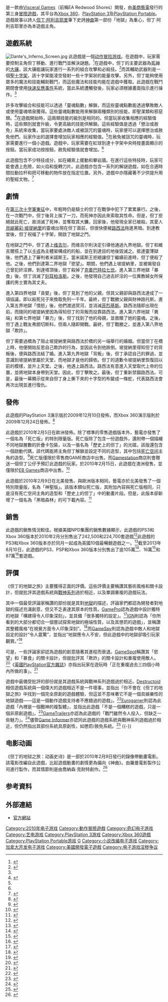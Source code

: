 {{NoteTA
|G1=Games
|T=zh-cn:但丁地狱; zh-tw:但丁的地獄之旅;
|1=zh-cn:但丁地狱; zh-tw:但丁的地獄之旅;
}}
{{Infobox VG
| title = 但丁的地獄之旅
| image = File:Dante's Inferno.jpg
| original = ''Dante's Inferno''
| developer = [[Visceral_Games|Visceral Games]]<br />[[Artificial_Mind_and_Movement|Artificial Mind and Movement]]（PSP）<ref name="PSP">{{cite web | author=Robinson, Martin | date=April 22, 2009 | title=Dante's Inferno for PSP | url=http://psp.ign.com/articles/975/975188p1.html | work=IGN.com | accessdate=2009-04-23 | archive-date=2012-04-04 | archive-url=https://www.webcitation.org/66fTZ5DvS?url=http://psp.ign.com/articles/975/975188p1.html | dead-url=yes }}</ref>
| publisher = [[美商藝電|美商藝電]]
| writer = 威爾·羅科斯
| composer = 加里·許曼
| released = '''Xbox 360'''、'''PlayStation 3'''<ref name="release1">{{cite web|url=http://www.gamespot.com/xbox360/action/dantesinferno/similar.html?mode=versions|title=Dante's Inferno for Xbox 360 Release Summary|publisher=GameSpot|accessdate=2010-05-03|archive-date=2010-02-25|archive-url=https://web.archive.org/web/20100225230420/http://www.gamespot.com/xbox360/action/dantesinferno/similar.html?mode=versions|dead-url=no}}</ref><ref name="release2">{{cite web|url=http://www.gamespot.com/ps3/action/dantesinferno/similar.html?mode=versions|title=Dante's Inferno for PlayStation 3 Release Summary|publisher=GameSpot|accessdate=2010-05-03|archive-date=2010-03-24|archive-url=https://web.archive.org/web/20100324062306/http://www.gamespot.com/ps3/action/dantesinferno/similar.html?mode=versions|dead-url=no}}</ref>{{Vgrelease|EU|2010年2月5日|NA|2010年2月9日|AUS|2010年2月15日|JP|2010年2月18日}}'''PlayStation Portable'''<ref name="release3">{{cite web|url=http://www.gamespot.com/psp/action/dantesinferno/similar.html?mode=versions|title=Dante's Inferno for PSP Release Summary|publisher=GameSpot|accessdate=2010-05-03|archive-date=2011-05-11|archive-url=https://web.archive.org/web/20110511101505/http://www.gamespot.com/psp/action/dantesinferno/similar.html?mode=versions|dead-url=no}}</ref>{{Vgrelease|AUS|2010年2月25日|EU|2010年2月25日|NA|2010年3月1日|JP|2010年3月18日}}
| genre = [[砍殺遊戲|砍殺]]、[[動作冒險遊戲|動作冒險遊戲]]
| modes = [[單人遊戲|單人遊戲]]
| platforms = [[PlayStation_3|PlayStation 3]]、[[Xbox_360|Xbox 360]]、[[PlayStation_Portable|PlayStation Portable]]<ref name="PSP"/>
}}

{{vgname|但丁的地獄之旅|en=Dante's Inferno|cn=但丁地狱|tw=但丁的地獄之旅}}是一款由[[Visceral_Games|Visceral Games]]（前稱EA Redwood Shores）開發，由[[美商藝電|美商藝電]]發行的第三身[[冒險遊戲|冒險遊戲]]，其平台為[[Xbox_360|Xbox 360]]、[[PlayStation_3|PlayStation 3]]及[[PlayStation_Portable|PlayStation Portable]]。遊戲故事以詩人[[但丁·阿利吉耶里|但丁·阿利吉耶里]]筆下史詩[[神曲|神曲]]第一部份「地獄」為重心，但丁·阿利吉耶里亦為本遊戲主角。

==遊戲系統==
[[Image:Dante's_Inferno_Screen.jpg|left]]
此遊戲是一個[[动作冒险游戏|动作冒险游戏]]。在遊戲中，玩家需要控制主角但丁移動、進行戰鬥並解決謎題。<ref name=teamxboxpreview>{{cite web |url=http://previews.teamxbox.com/xbox-360/2357/Dantes-Inferno/p1/ |title=TeamXbox Dante's Inferno Hands-on Preview (Xbox 360) |publisher=TeamXbox |first=Andy |last=Eddy |date=2009-06-17 |accessdate=2010-03-12 |deadurl=yes |archiveurl=https://web.archive.org/web/20120309032509/http://previews.teamxbox.com/xbox-360/2357/Dantes-Inferno/p1/ |archivedate=2012-03-09 }}</ref>在遊戲中，但丁的主要武器為[[死神|死神]]的[[大镰|大镰]]，該大镰能讓玩家進行一系列的組合攻擊和必殺技。<ref name=page5-7>{{cite book | year=2010 | editor=EA | title=Dante's Inferno instruction manual | pages=6–7 | publisher=EA }}</ref>而其輔助武器則是一個[[十字架_(基督教)|聖十字架]]，該十字架能凌空發射一些十字架狀的能量攻擊。另外，但丁能夠使用眾多的魔法和技能輔助戰鬥，而這些魔法和技能均能在遊戲中獲取。此遊戲在戰鬥期間會使用[[QTE|快速反應事件]]系統，當此系統遭觸發後，玩家必須根據畫面指示進行操作。<ref name=page5-7/>

許多攻擊組合和技能可以透過「靈魂點數」解鎖，而這些靈魂點數能透過擊敗敵人或使用靈魂噴泉獲得。這些靈魂點數能用來解鎖兩種類別的技能，即聖潔類和邪惡類。<ref>{{cite book | year=2010 | editor=EA | title=Dante's Inferno instruction manual | pages=13–14 | publisher=EA }}</ref>在遊戲開始時，這兩類技能的級別是相同的。但當玩家收集相應的經驗值時，這些類別就會升級，令更高級的技能供解鎖。這些經驗值是透過「懲治或赦免」系統來收集，當玩家要處決敵人或被詛咒的靈魂時，玩家便可以選擇懲治或赦免他們。玩家作出的選擇會增加玩家相應的經驗值。<ref name=teamxboxpreview/>在赦免被詛咒的靈魂時，玩家需要進行一個小遊戲。遊戲中，玩家需要在紅球到達十字架中央時按畫面顯示的按鈕。當玩家成功按按鈕，赦免經驗值就會增加。<ref name=teamxboxpreview/>

此遊戲包含不少特技成分，如在繩索上擺動和攀岩牆。在進行這些特技時，玩家可能會遇上危險，如火焰和旋轉刀片。此遊戲亦包含一系列的解謎遊戲，如在合適時間拉動拉杆和把可移動的物件放在指定位置。另外，遊戲中亦隱藏著不少供提升用的聖經文物。<ref>{{cite book | year=2010 | editor=EA | title=Dante's Inferno instruction manual | page=10 | publisher=EA }}</ref>

==劇情==
在[[第三次十字軍東征|第三次十字軍東征]]中，年輕時仍是騎士的但丁在戰爭中犯下了累累暴行。之後，在一次戰鬥中，但丁後背上挨了一刀，而死神亦因此來索取其性命。但是，但丁拒絕就此死亡，故消滅了死神，並奪取其大鐮。回家後，他發現全家已被殺。其愛人[[貝緹麗彩·坡提納里|貝緹麗彩·坡提納里]]的靈魂出現在但丁面前，但很快便被[[路西法|路西法]]拖進黑暗。到達教堂後，但丁祝福了十字架，開啟了地獄之門。

在地獄之門中，但丁遇上[[维吉尔|维吉尔]]，而维吉尔則決定引導他通過九界地獄。但丁和維吉爾搭上了以[[卡戎|卡戎]]為主體架構成的的船，並在到達目的地後毀滅之。抵達靈薄獄後，他們遇上了審判者米諾斯王。當米諾斯王拒絕讓但丁繼續前進時，但丁便殺了他。之後，他們到達第二界地獄「慾望」。期間，他們遇上坡提納里，並被揭發自己曾犯奸淫罪。到達塔頂後，但丁殺掉了[[克娄巴特拉七世|克娄巴特拉七世]]。進入第三界地獄「暴食」後，但丁消滅了[[刻耳柏洛斯|刻耳柏洛斯]]。之後，他發現自己過去奸淫的一位異教婦女所保護的男士實為其丈夫。

進入第四界地獄「貪婪」後，但丁見到了他的父親，但其父親卻與路西法達成了一項協議，即以殺死兒子來換取免刑一千年。最終，但丁戰勝父親與財神路托斯。進入第五界地獄「憤怒」後，他們渡過冥河，並消滅[[菲烈基斯|菲烈基斯]]。路西法隨即出現在前，而隨同的坡提納里因為得知但丁的背叛而投靠路西法。進入第六界地獄「異端」和第七界地獄「暴力」後，但丁找到了他的母親，並救贖了她的靈魂。之後，但丁遇上戰友弗朗切斯科，但兩人隨即開戰。最終，但丁戰勝之，並進入第八界地獄「欺詐」。

但丁需要過橋為了阻止坡提納里與路西法於橋的另一端舉行的婚姻。但當但丁在橋上時，他便開始反思自己欺詐的行為，並因此令到他跌倒。坡提納里得知但丁的背叛後，便與路西法結了婚。進入第九界地獄「背叛」後，但丁承認自己的罪過，並意識到坡提納里屬於天堂，而地獄才是他的歸依。但丁的道歉令坡提納里恢復回以前的模樣，並升上天堂。之後，他遇上路西法。路西法有意進入天堂取代上帝的位置，並將地獄本身帶到天堂。因此，但丁擊敗之。最後，但丁重新禁錮路西法。可是，最後一幕顯示從來自但丁身上撕下來的十字型的布變成一條蛇，代表路西法會再次出現並進行復仇。

==發佈==
此遊戲的PlayStation 3演示版於2009年12月10日發佈，而Xbox 360演示版則於2009年12月24日發佈。<ref name="Dante's Inferno Demo Gets Two Release Dates">{{cite web|url=http://www.dreadcentral.com/news/34764/dantes-inferno-demo-gets-two-release-dates|publisher=Dread Central|first=Uncle|last=Creepy|title=Dante's Inferno Demo Gets Two Release Dates|date=2009-12-01|accessdate=2009-12-24|archive-date=2012-04-04|archive-url=https://www.webcitation.org/66fTk5LcS?url=http://www.dreadcentral.com/news/34764/dantes-inferno-demo-gets-two-release-dates|dead-url=no}}</ref>

此遊戲於2010年2月5日在歐洲發佈。除了標準的零售遊戲版本外，藝電亦發售了一個名為「死亡版」的特別限量版。死亡版除了包含一份遊戲外，還附帶一個描繪不同地獄層數的折疊卡包裝，以及一張名為「歷史上的但丁」的光碟。該版還包含一個啟動代碼，該代碼能將主角但丁解鎖並設定不同的造型，其中包括[[死亡空间_(游戏)|死亡空间]]主角的造型。<ref name="GAMEExclusive">{{cite web|url=http://www.game.co.uk/Games/Xbox-360/Dantes-Inferno-GAME-Exclusive-Death-Edition/~r345448/|publisher=GAME|title=Dante's Inferno GAME Exclusive Death Edition (Xbox 360)|accessdate=2009-12-24|archive-date=2009-12-18|archive-url=https://web.archive.org/web/20091218043034/http://www.game.co.uk/Games/Xbox-360/Dantes-Inferno-GAME-Exclusive-Death-Edition/~r345448/|dead-url=no}}</ref>死亡版僅限於零售商GAME商店中出售。而[[Gamestation|Gamestation]]商店則會贈送一個但丁公仔予預訂此遊戲的玩家。於2010年2月15日，此遊戲在澳洲發售，並僅限於[[EB_Games|EB Games]]商店中出售。<ref name="Dante's Inferno EB Games Exclusive Death Edition (PS3)">{{cite web |url=http://www.ebgames.com.au/ps3-149262-Dantes-Inferno-Death-Edition-PlayStation-3/ |publisher=[[EB_Games|EB Games]] |title=Dante's Inferno: Death Edition (PS3) |accessdate=2010-01-19 |deadurl=yes |archiveurl=https://web.archive.org/web/20100112072203/http://www.ebgames.com.au/ps3-149262-Dantes-Inferno-Death-Edition-PlayStation-3 |archivedate=2010-01-12 }}</ref>

此遊戲於2010年2月9日在北美發售。與歐洲版本相同，藝電亦於北美發售了一個特別限量版，名為「神聖版」。該版本類似死亡版，其附加內容與死亡版相同，只是沒有死亡空间主角的造型和「歷史上的但丁」中的動畫片段。但是，此版本卻新增了一個名為「黑暗森林」的可下載內容。<ref>{{Cite web |url=http://www.amazon.com/Dantes-Inferno-Divine-Edition-Playstation-3/dp/B001NX6GBK |title=Dante's Inferno Divine Edition - Amazon.com |accessdate=2013-08-27 |archive-date=2013-08-23 |archive-url=https://web.archive.org/web/20130823175958/http://www.amazon.com/Dantes-Inferno-Divine-Edition-Playstation-3/dp/B001NX6GBK |dead-url=no }}</ref>

==銷售==
此遊戲的銷售情況較佳。根據美國NPD集團的銷售數據顯示，此遊戲的PS3和Xbox 360版本於2010年2月分別售出了242,500和224,700套遊戲<ref>{{cite web | author=Caoili, Eric | date=March 12, 2010 | title=BioShock 2 PS3, Aliens vs. Predator Jump Into February Top 20 | url=http://www.gamasutra.com/view/news/27652/BioShock_2_PS3_Aliens_vs_Predator_Jump_Into_February_Top_20.php | publisher=Gamasutra | accessdate=2010-05-17 | archive-date=2010-05-09 | archive-url=https://web.archive.org/web/20100509060939/http://www.gamasutra.com/view/news/27652/BioShock_2_PS3_Aliens_vs_Predator_Jump_Into_February_Top_20.php | dead-url=no }}</ref>此遊戲的PS3和Xbox 360版本亦於同月一起成為英國10個最暢銷遊戲之一。<ref>{{cite web | author=Graft, Kris | date=February 8, 2010 | title=Mass Effect 2 Leads Again In UK, Dante, Star Trek Debut | url=http://www.gamasutra.com/view/news/27143/Mass_Effect_2_Leads_Again_In_UK_Dante_Star_Trek_Debut.php | publisher=Gamasutra | accessdate=2010-05-17 | archive-date=2010-05-11 | archive-url=https://web.archive.org/web/20100511161401/http://www.gamasutra.com/view/news/27143/Mass_Effect_2_Leads_Again_In_UK_Dante_Star_Trek_Debut.php | dead-url=no }}</ref>截至2013年8月10日，此遊戲的PS3、PSP和Xbox 360版本分別售出了逾105萬<ref>{{cite web|url=http://www.vgchartz.com/game/32227/dantes-inferno/|title=Dante's Inferno PS3|publisher=VGChartz|accessdate=2013-08-27|date=2013-08-10|archive-date=2013-09-15|archive-url=https://web.archive.org/web/20130915090052/http://www.vgchartz.com/game/32227/dantes-inferno/|dead-url=no}}</ref>、16萬<ref>{{cite web|url=http://www.vgchartz.com/game/33704/dantes-inferno/|title=Dante's Inferno PSP|publisher=VGChartz|accessdate=2013-08-27|date=2013-08-10|archive-date=2013-02-05|archive-url=https://web.archive.org/web/20130205145044/http://www.vgchartz.com/game/33704/dantes-inferno/|dead-url=no}}</ref>和87萬<ref>{{cite web|url=http://www.vgchartz.com/game/32240/dantes-inferno/|title=Dante's Inferno PSP|publisher=VGChartz|accessdate=2013-08-27|date=2013-08-10|archive-date=2013-10-06|archive-url=https://web.archive.org/web/20131006035629/http://www.vgchartz.com/game/32240/dantes-inferno/|dead-url=no}}</ref>套遊戲。

==評價==
{{VG reviews
| GR = X360：73.65%<ref name="GRX360" /><br/>PS3：75.63%<ref name="GRPS3"  />
| MC = X360：73/100<ref name="MCX360" /><br/>PS3：75/100<ref name="MCPS3" /><br/>PSP：70/100<ref name="MCPSP" />
| Destruct = 9/10<ref name=destructreview/>
| EuroG = 6/10<ref name=euroreview/>
| GI = 7/10<ref name=ginformerreview/>
| GamePro = 4/5<ref name=gproreview/>
| GSpot = 6.5/10<ref name=gspotreview/>
| GSpy = 3.5/5<ref name=gspyreview/>
| GT = 6.8/10<ref name=gtrailersreview/>
| IGN = 7.5/10<ref name=ignreview/>
| OXM = 8/10 <small>（英國）</small><ref name=OXMUKreview>{{cite web|url=http://www.oxm.co.uk/article.php?id=17029|title=Official Xbox Magazine Dante's Inferno Review|publisher=Official Xbox Magazine|first=Ben|last=Tabolt|date=2010-03-02|accessdate=2010-03-12|archive-date=2010-03-28|archive-url=https://web.archive.org/web/20100328113824/http://www.oxm.co.uk/article.php?id=17029|dead-url=no}}</ref><br/>7.5/10 <small>（美國）</small><ref name="OXMUSReview">{{cite journal | date=April 2010|title=Official Xbox Magazine (US) Dante's Inferno Review|publisher=Microsoft|page=82}}</ref>
| rev1 = 《PlayStation官方杂志》
| rev1Score = 8/10 <small>（英國）</small><ref name="OPMUKReview"/><br/>4/5 <small>（美國）</small><ref name="OPMUSReview">{{cite journal | date=April 2010|title=PlayStation: The Official Magazine US Dante's Inferno Review|publisher=Official PlayStation Magazine|page=72}}</ref>
}}

《但丁的地獄之旅》主要獲得正面的評價。這些評價主要稱讚其藝術風格和關卡設計，但就批評其遊戲系統與[[戰神_(遊戲)|戰神系列]]過於相近，以及單調重複的遊戲玩法。

其中一個最受評論家稱讚的部份就是其對[[地獄|地獄]]的描述，評論家們都認為開發者對地獄的描述充滿創意，但又不乏表達其原本的性質。[[GamePro|GamePro]]認為遊戲中設計獨特的地獄「構建得令人印象深刻」，並具備「很多獨特的設定」。<ref name="gproreview">{{cite web |url=http://www.gamepro.com/article/reviews/213817/dantes-inferno/ |title=GamePro Dante's Inferno Review (PS3) |publisher=GamePro |first=Tae K. |last=Kim |date=2010-02-02 |accessdate=2010-03-12 |archiveurl=https://web.archive.org/web/20100206063136/http://www.gamepro.com/article/reviews/213817/dantes-inferno/ |archivedate=2010-02-06 |deadurl=yes }}</ref>[[IGN|IGN]]則認為「你所看到的大部分都切合一個嘗試探索地獄的極端性質，以及其懲罰的遊戲」，並稱讚其整體風格“在視覺方面令人印象深刻”。<ref name="ignreview">{{cite web|url=http://xbox360.ign.com/articles/106/1066286p1.html|title=IGN Dante's Inferno Review (360) - Should you raise some hell with this action game?|publisher=IGN|first=Jeff|last=Haynes|date=2010-03-02|accessdate=2010-03-12|archive-date=2010-03-09|archive-url=https://web.archive.org/web/20100309101946/http://xbox360.ign.com/articles/106/1066286p1.html|dead-url=no}}</ref>而[[GameSpy|GameSpy]]則認為遊戲中敵人和地獄設定的設計“令人震驚”，並指出“地獄應令人不安，但此遊戲中的地獄卻吸引玩家觀賞。”<ref name="gspyreview">{{cite web|url=http://uk.xbox360.gamespy.com/xbox-360/dantes-inferno/1068125p1.html|title=GameSpy Dante's Inferno Review (360) - Dante's Inferno depicts a nightmarish vision of Hell.|publisher=GameSpy|first=Gerald|last=Villoria|date=2010-10-02|accessdate=2010-03-12|archive-date=2011-05-15|archive-url=https://web.archive.org/web/20110515031323/http://uk.xbox360.gamespy.com/xbox-360/dantes-inferno/1068125p1.html|dead-url=no}}</ref>

可是，一些評論家卻認為遊戲的創意隨著其進程而衰退。[[GameSpot|GameSpot]]稱讚其「慾望」和「暴食」的關卡設計，但就批評其「欺詐」的關卡設計和重複使用敵人。<ref name="gspotreview">{{cite web|url=http://www.gamespot.com/xbox360/action/dantesinferno/review.html|title=GameSpot Dante's Inferno Review (360)|publisher=GameSpot|first=Tom|last=Mc Shea|date=2010-06-02|accessdate=2010-03-12|archive-date=2010-02-24|archive-url=https://web.archive.org/web/20100224070854/http://www.gamespot.com/xbox360/action/dantesinferno/review.html|dead-url=no}}</ref>《[[PlayStation官方雜誌|英國PlayStation官方雜誌]]》亦指出玩家在遊玩時「正在重複過去三四個小時內所做的事」。<ref name="OPMUKReview">{{cite journal | date=March 2010|title=Official PlayStation Magazine UK Dante's Inferno Review|publisher=Official PlayStation Magazine|page=112}}</ref>

遊戲中最備受批評的部份就是其遊戲系統與戰神系列遊戲過於相近。[[Destructoid|Destructoid]]相信遊戲系統與一個偉大的遊戲相近不是一件壞事，並指出「你不會在《但丁的地獄之旅》中找到一個完全原創的遊戲體驗，但這並不意味著它不是一個具娛樂性的地獄遊戲——這是一個動作遊戲支持者不應錯過的遊戲」。<ref name="destructreview">{{cite web |url=http://www.destructoid.com/review-dante-s-inferno-162463.phtml |title=Destructoid Dante's Inferno Review |publisher=Destructoid |first=Nick |last=Chester |date=2010-03-05 |accessdate=2010-03-12 |archive-date=2010-03-13 |archive-url=https://web.archive.org/web/20100313043026/http://www.destructoid.com/review-dante-s-inferno-162463.phtml |dead-url=no }}</ref>[[Eurogamer|Eurogamer]]則認為此遊戲「內裡是一個戰神的複製體」，並指出此遊戲「不是一個糟糕的遊戲，只是一個非原創遊戲」。<ref name="euroreview">{{cite web|url=http://www.eurogamer.net/articles/dantes-inferno-review|title=Eurogamer Dante's Inferno Review|publisher=Eurogamer|first=Ellie|last=Gibson|date=2010-03-02|accessdate=2010-03-11|archive-date=2010-03-05|archive-url=https://web.archive.org/web/20100305065704/http://www.eurogamer.net/articles/dantes-inferno-review|dead-url=no}}</ref>[[GameTrailers|GameTrailers]]亦認為此遊戲的「戰鬥雖然令人投入，但缺乏一些魅力」。<ref name="gtrailersreview">{{cite web |url=http://www.gametrailers.com/gamereview.php?id=10607 |title=Game Trailers Dante's Inferno Review |publisher=Game Trailers |date=2010-08-02 |accessdate=2010-03-11 |deadurl=yes |archiveurl=https://web.archive.org/web/20100912050752/http://www.gametrailers.com/gamereview.php?id=10607 |archivedate=2010-09-12 }}</ref>儘管[[Game_Informer|Game Informer]]亦認同此遊戲的遊戲系統與戰神系列遊戲過於相近，但仍然指出其部份系統具原創性，如懲罰/赦免系統。<ref name="ginformerreview">{{cite web|url=http://gameinformer.com/games/dantes_inferno/b/xbox360/archive/2010/02/04/dante_2700_s-inferno-review-hell-needs-more-good-ideas.aspx|title=Game Informer Dante's Inferno Review - Hell Needs More Good Ideas|publisher=Game Informer|first=Jeff|last=Marchiafava|date=2010-04-02|accessdate=2010-03-12|archive-url=https://web.archive.org/web/20100313120814/http://gameinformer.com/games/dantes_inferno/b/xbox360/archive/2010/02/04/dante_2700_s-inferno-review-hell-needs-more-good-ideas.aspx|archive-date=2010-03-13|dead-url=yes}}</ref>
{{-}}
==电影动画==
{{主|但丁的地狱之旅：动画史诗}}
《但丁的地狱之旅：动画史诗》是一部於2010年2月9日發行的錄像帶動畫電影。該電影改編自此遊戲，比起遊戲動畫的劇情更為偏向《神曲》。由羅曼電影製作公司進行製作，而其情節則是由喬納森·克耐特創作。<ref>{{imdb title|1401113|但丁的地狱之旅：动画史诗}}</ref>

==参考資料==
{{reflist|2|refs=
<ref name="GRX360">{{cite web |url=https://www.gamerankings.com/xbox360/955367-dantes-inferno/index.html/index.html |script-title=Dante's Inferno at Game Rankings for Xbox 360 Reviews |website=[[GameRankings|GameRankings]] |language=en |accessdate=2019-06-02 |deadurl=no |archiveurl=https://web.archive.org/web/20190602040542/https://www.gamerankings.com/xbox360/955367-dantes-inferno/index.html/index.html |archivedate=2019-06-02 }}</ref>
<ref name="GRPS3" >{{cite web |url=https://www.gamerankings.com/ps3/955368-dantes-inferno/index.html |title=Dante's Inferno at Game Rankings for PS3 Reviews |website=[[GameRankings|GameRankings]] |accessdate=2019-06-02 |language=en |deadurl=no |archiveurl=https://web.archive.org/web/20190602041103/https://www.gamerankings.com/ps3/955368-dantes-inferno/index.html |archivedate=2019-06-02 }}</ref>
<ref name="MCX360">{{cite web |url=https://www.metacritic.com/game/xbox-360/dantes-inferno |title=Dante's Inferno for Xbox 360 Reviews |work=[[Metacritic|Metacritic]] |publisher=[[CBS互動|CBS互動]] |accessdate=2019-06-02 |language=en |deadurl=no |archiveurl=https://web.archive.org/web/20190602041256/https://www.metacritic.com/game/xbox-360/dantes-inferno |archivedate=2019-06-02 }}</ref>
<ref name="MCPS3">{{cite web |url=https://www.metacritic.com/game/playstation-3/dantes-inferno |title=Dante's Inferno for PlayStation 3 Reviews |website=[[Metacritic|Metacritic]] |publisher=[[CBS互動|CBS互動]] |language=en |accessdate=2019-06-02 |deadurl=no |archiveurl=https://web.archive.org/web/20190602041459/https://www.metacritic.com/game/playstation-3/dantes-inferno |archivedate=2019-06-02 }}</ref>
<ref name="MCPSP">{{cite web |url=https://www.metacritic.com/game/psp/dantes-inferno |title=Dante's Inferno for PlayStation Portable Reviews |work=[[Metacritic|Metacritic]] |publisher=[[CBS互動|CBS互動]] |accessdate=2019-06-02 |language=en |deadurl=no |archiveurl=https://web.archive.org/web/20190602041603/https://www.metacritic.com/game/psp/dantes-inferno |archivedate=2019-06-02 }}</ref>
}}

==外部連結==
*[https://web.archive.org/web/20021122220953/http://dantesinferno.com/ 官方網站]

{{DEFAULTSORT:Dante's Inferno}}
[[Category:2010年电子游戏|Category:2010年电子游戏]]
[[Category:動作冒險遊戲|Category:動作冒險遊戲]]
[[Category:奇幻电子游戏|Category:奇幻电子游戏]]
[[Category:艺电游戏|Category:艺电游戏]]
[[Category:PlayStation_3游戏|Category:PlayStation 3游戏]]
[[Category:Xbox_360遊戲|Category:Xbox 360遊戲]]
[[Category:PlayStation_Portable游戏|Category:PlayStation Portable游戏]]
[[Category:神曲|G]]
[[Category:小说改编电子游戏|Category:小说改编电子游戏]]
[[Category:加拿大开发电子游戏|Category:加拿大开发电子游戏]]
[[Category:美國開發電子遊戲|Category:美國開發電子遊戲]]
[[Category:电子游戏淫秽争议|Category:电子游戏淫秽争议]]